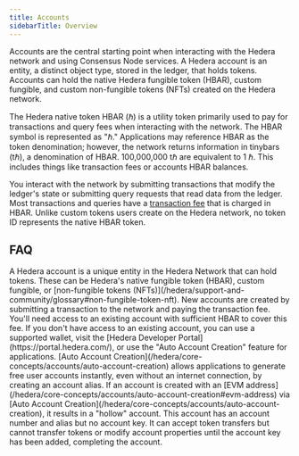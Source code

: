 ```yaml
---
title: Accounts
sidebarTitle: Overview
---
```


Accounts are the central starting point when interacting with the Hedera network and using Consensus Node services. A Hedera account is an entity, a distinct object type, stored in the ledger, that holds tokens. Accounts can hold the native Hedera fungible token (HBAR), custom fungible, and custom non-fungible tokens (NFTs) created on the Hedera network.

The Hedera native token HBAR (ℏ) is a utility token primarily used to pay for transactions and query fees when interacting with the network. The HBAR symbol is represented as "ℏ." Applications may reference HBAR as the token denomination; however, the network returns information in tinybars (tℏ), a denomination of HBAR. 100,000,000 tℏ are equivalent to 1 ℏ. This includes things like transaction fees or accounts HBAR balances.

You interact with the network by submitting transactions that modify the ledger's state or submitting query requests that read data from the ledger. Most transactions and queries have a [transaction fee](/hedera/networks/mainnet/fees) that is charged in HBAR. Unlike custom tokens users create on the Hedera network, no token ID represents the native HBAR token.

<Columns cols={2}>
  <Card
    title="Account Creation"
    href="/hedera/core-concepts/accounts/account-creation"
    arrow
  ></Card>
  <Card
    title="Auto Account Creation"
    href="/hedera/core-concepts/accounts/auto-account-creation"
    arrow
  ></Card>
  <Card
    title="Account Properties"
    href="/hedera/core-concepts/accounts/account-properties"
    arrow
  ></Card>
</Columns>

## FAQ

<AccordionGroup>
<Accordion title="What is a Hedera account?">
A Hedera account is a unique entity in the Hedera Network that can hold tokens. These can be Hedera's native fungible token (HBAR), custom fungible, or [non-fungible tokens (NFTs)](/hedera/support-and-community/glossary#non-fungible-token-nft).
</Accordion>

<Accordion title="How are new accounts created on Hedera?">
  New accounts are created by submitting a transaction to the network and paying
  the transaction fee. You'll need access to an existing account with sufficient
  HBAR to cover this fee. If you don't have access to an existing account, you
  can use a supported wallet, visit the [Hedera Developer
  Portal](https://portal.hedera.com/), or use the "Auto Account Creation"
  feature for applications.
</Accordion>

<Accordion title="What is the 'Auto Account Creation' feature?">
  [Auto Account Creation](/hedera/core-concepts/accounts/auto-account-creation)
  allows applications to generate free user accounts instantly, even without an
  internet connection, by creating an account alias.
</Accordion>

<Accordion title="What is a 'hollow' account?">
If an account is created with an [EVM address](/hedera/core-concepts/accounts/auto-account-creation#evm-address) via [Auto Account Creation](/hedera/core-concepts/accounts/auto-account-creation), it results in a "hollow" account. This account has an account number and alias but no account key. It can accept token transfers but cannot transfer tokens or modify account properties until the account key has been added, completing the account.
</Accordion>
</AccordionGroup>

